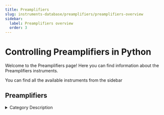 ```yaml
---
title: Preamplifiers
slug: instruments-database/preamplifiers/preamplifiers-overview
sidebar:
  label: Preamplifiers overview
  order: 3
---
```


# Controlling Preamplifiers in Python

Welcome to the Preamplifiers page! Here you can find information about the Preamplifiers instruments.

You can find all the available instruments from the sidebar



## Preamplifiers

<details> 
<summary>Category Description</summary> 
A preamplifier, also known as a preamp, is an electronic amplifier that converts a weak electrical signal into an output signal strong enough to be noise-tolerant and strong enough for further processing, or for sending to a power amplifier and a loudspeaker. Without this, the final signal would be noisy or distorted. They are typically used to amplify signals from analog sensors such as microphones and pickups. Because of this, the preamplifier is often placed close to the sensor to reduce the effects of noise and interference.
</details> 

<div className="flex flex-wrap">

<InstrumentThumbnail 
    path='preamplifiers/srs/sr-570'
    img='https://res.cloudinary.com/dhopxs1y3/image/upload/v1691782426/Instruments/Preamplifier/SR-570/SR-570.jpg'
    label='SR 570'    
/>

<InstrumentThumbnail 
    path='preamplifiers/stanford-research/sr560'
    img='https://res.cloudinary.com/dhopxs1y3/image/upload/v1691782510/Instruments/Preamplifier/SR-560/SR-560.jpg'
    label='SR560'    
/>

</div>